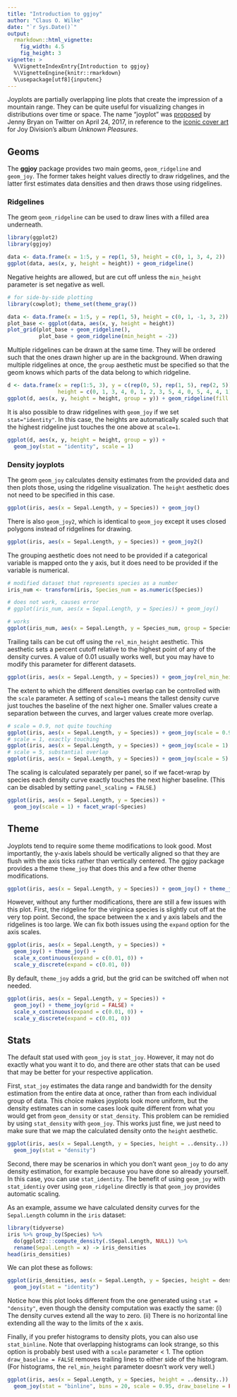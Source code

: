 ```yaml
---
title: "Introduction to ggjoy"
author: "Claus O. Wilke"
date: "`r Sys.Date()`"
output:
  rmarkdown::html_vignette:
    fig_width: 4.5
    fig_height: 3
vignette: >
  %\VignetteIndexEntry{Introduction to ggjoy}
  %\VignetteEngine{knitr::rmarkdown}
  %\usepackage[utf8]{inputenc}
---
```


Joyplots are partially overlapping line plots that create the impression of a mountain range. They can be quite useful for visualizing changes in distributions over time or space. The name "joyplot" was [proposed](
https://twitter.com/JennyBryan/status/856674638981550080) by Jenny Bryan on Twitter on April 24, 2017, in reference to the [iconic cover art](https://blogs.scientificamerican.com/sa-visual/pop-culture-pulsar-origin-story-of-joy-division-s-unknown-pleasures-album-cover-video/) for Joy Division's album _Unknown Pleasures_.

## Geoms

The **ggjoy** package provides two main geoms, `geom_ridgeline` and `geom_joy`. The former takes height values directly to draw ridgelines, and the latter first estimates data densities and then draws those using ridgelines.

### Ridgelines

The geom `geom_ridgeline` can be used to draw lines with a filled area underneath.
```r
library(ggplot2)
library(ggjoy)

data <- data.frame(x = 1:5, y = rep(1, 5), height = c(0, 1, 3, 4, 2))
ggplot(data, aes(x, y, height = height)) + geom_ridgeline()

```

Negative heights are allowed, but are cut off unless the `min_height` parameter is set negative as well.
```r
# for side-by-side plotting
library(cowplot); theme_set(theme_gray())

data <- data.frame(x = 1:5, y = rep(1, 5), height = c(0, 1, -1, 3, 2))
plot_base <- ggplot(data, aes(x, y, height = height))
plot_grid(plot_base + geom_ridgeline(),
          plot_base + geom_ridgeline(min_height = -2))
```


Multiple ridgelines can be drawn at the same time. They will be ordered such that the ones drawn higher up are in the background. When drawing multiple ridgelines at once, the `group` aesthetic must be specified so that the geom knows which parts of the data belong to which ridgeline.
```r
d <- data.frame(x = rep(1:5, 3), y = c(rep(0, 5), rep(1, 5), rep(2, 5)),
                height = c(0, 1, 3, 4, 0, 1, 2, 3, 5, 4, 0, 5, 4, 4, 1))
ggplot(d, aes(x, y, height = height, group = y)) + geom_ridgeline(fill = "lightblue")
```

It is also possible to draw ridgelines with `geom_joy` if we set `stat="identity"`. In this case, the heights are automatically scaled such that the highest ridgeline just touches the one above at `scale=1`.
```r
ggplot(d, aes(x, y, height = height, group = y)) + 
  geom_joy(stat = "identity", scale = 1)
```

### Density joyplots

The geom `geom_joy` calculates density estimates from the provided data and then plots those, using the ridgeline visualization. The `height` aesthetic does not need to be specified in this case.
```r
ggplot(iris, aes(x = Sepal.Length, y = Species)) + geom_joy()
```

There is also `geom_joy2`, which is identical to `geom_joy` except it uses closed polygons instead of ridgelines for drawing.
```r
ggplot(iris, aes(x = Sepal.Length, y = Species)) + geom_joy2()
```

The grouping aesthetic does not need to be provided if a categorical variable is mapped onto the y axis, but it does need to be provided if the variable is numerical.
```r
# modified dataset that represents species as a number
iris_num <- transform(iris, Species_num = as.numeric(Species))

# does not work, causes error
# ggplot(iris_num, aes(x = Sepal.Length, y = Species)) + geom_joy()

# works 
ggplot(iris_num, aes(x = Sepal.Length, y = Species_num, group = Species_num)) + geom_joy()
```

Trailing tails can be cut off using the `rel_min_height` aesthetic. This aesthetic sets a percent cutoff relative to the highest point of any of the density curves. A value of 0.01 usually works well, but you may have to modify this parameter for different datasets.
```r
ggplot(iris, aes(x = Sepal.Length, y = Species)) + geom_joy(rel_min_height = 0.01)
```

The extent to which the different densities overlap can be controlled with the `scale` parameter. A setting of `scale=1` means the tallest density curve just touches the baseline of the next higher one. Smaller values create a separation between the curves, and larger values create more overlap.

```r
# scale = 0.9, not quite touching
ggplot(iris, aes(x = Sepal.Length, y = Species)) + geom_joy(scale = 0.9)
# scale = 1, exactly touching
ggplot(iris, aes(x = Sepal.Length, y = Species)) + geom_joy(scale = 1)
# scale = 5, substantial overlap
ggplot(iris, aes(x = Sepal.Length, y = Species)) + geom_joy(scale = 5)
```

The scaling is calculated separately per panel, so if we facet-wrap by species each density curve exactly touches the next higher baseline. (This can be disabled by setting `panel_scaling = FALSE`.)
```r
ggplot(iris, aes(x = Sepal.Length, y = Species)) + 
  geom_joy(scale = 1) + facet_wrap(~Species)
```


## Theme

Joyplots tend to require some theme modifications to look good. Most importantly, the y-axis labels should be vertically aligned so that they are flush with the axis ticks rather than vertically centered. The ggjoy package provides a theme `theme_joy` that does this and a few other theme modifications.

```r
ggplot(iris, aes(x = Sepal.Length, y = Species)) + geom_joy() + theme_joy()
```

However, without any further modifications, there are still a few issues with this plot. First, the ridgeline for the virginica species is slightly cut off at the very top point. Second, the space between the x and y axis labels and the ridgelines is too large. We can fix both issues using the `expand` option for the axis scales.

```r
ggplot(iris, aes(x = Sepal.Length, y = Species)) + 
  geom_joy() + theme_joy() +
  scale_x_continuous(expand = c(0.01, 0)) +
  scale_y_discrete(expand = c(0.01, 0))
```

By default, `theme_joy` adds a grid, but the grid can be switched off when not needed.
```r
ggplot(iris, aes(x = Sepal.Length, y = Species)) + 
  geom_joy() + theme_joy(grid = FALSE) +
  scale_x_continuous(expand = c(0.01, 0)) +
  scale_y_discrete(expand = c(0.01, 0))
```

## Stats

The default stat used with `geom_joy` is `stat_joy`. However, it may not do exactly what you want it to do, and there are other stats that can be used that may be better for your respective application.

First, `stat_joy` estimates the data range and bandwidth for the density estimation from the entire data at once, rather than from each individual group of data. This choice makes joyplots look more uniform, but the density estimates can in some cases look quite different from what you would get from `geom_density` or `stat_density`. This problem can be remidied by using `stat_density` with `geom_joy`. This works just fine, we just need to make sure that we map the calculated density onto the `height` aesthetic.
```r
ggplot(iris, aes(x = Sepal.Length, y = Species, height = ..density..)) + 
  geom_joy(stat = "density")
```

Second, there may be scenarios in which you don't want `geom_joy` to do any density estimation, for example because you have done so already yourself. In this case, you can use `stat_identity`. The benefit of using `geom_joy` with `stat_identiy` over using `geom_ridgeline` directly is that `geom_joy` provides automatic scaling.

As an example, assume we have calculated density curves for the `Sepal.Length` column in the `iris` dataset:
```r
library(tidyverse)
iris %>% group_by(Species) %>%
  do(ggplot2:::compute_density(.$Sepal.Length, NULL)) %>%
  rename(Sepal.Length = x) -> iris_densities
head(iris_densities)
```

We can plot these as follows:
```r
ggplot(iris_densities, aes(x = Sepal.Length, y = Species, height = density)) + 
  geom_joy(stat = "identity")
```

Notice how this plot looks different from the one generated using `stat = "density"`, even though the density computation was exactly the same: (i) The density curves extend all the way to zero. (ii) There is no horizontal line extending all the way to the limits of the x axis. 

Finally, if you prefer histograms to density plots, you can also use `stat_binline`. Note that overlapping histograms can look strange, so this option is probably best used with a `scale` parameter < 1. The option `draw_baseline = FALSE` removes trailing lines to either side of the histogram. (For histograms, the `rel_min_height` parameter doesn't work very well.)
```r
ggplot(iris, aes(x = Sepal.Length, y = Species, height = ..density..)) + 
  geom_joy(stat = "binline", bins = 20, scale = 0.95, draw_baseline = FALSE)
```

